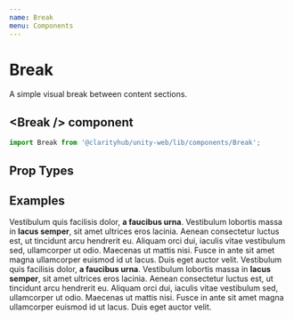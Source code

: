 ```yaml
---
name: Break
menu: Components
---
```



# Break

A simple visual break between content sections.

## \<Break /\> component

```js
import Break from '@clarityhub/unity-web/lib/components/Break';
```

## Prop Types

<PropsTable of={Break} />

## Examples

<Playground>
    <Typography type="p">
        Vestibulum quis facilisis dolor, <strong>a faucibus urna</strong>.
        Vestibulum lobortis massa in <b>lacus semper</b>, sit amet ultrices eros
        lacinia. Aenean consectetur luctus est, ut tincidunt arcu hendrerit eu.
        Aliquam orci dui, iaculis vitae vestibulum sed, ullamcorper ut odio.
        Maecenas ut mattis nisi. Fusce in ante sit amet magna ullamcorper euismod id
        ut lacus. Duis eget auctor velit.
    </Typography>
    <Break />
    <Typography type="p">
        Vestibulum quis facilisis dolor, <strong>a faucibus urna</strong>.
        Vestibulum lobortis massa in <b>lacus semper</b>, sit amet ultrices eros
        lacinia. Aenean consectetur luctus est, ut tincidunt arcu hendrerit eu.
        Aliquam orci dui, iaculis vitae vestibulum sed, ullamcorper ut odio.
        Maecenas ut mattis nisi. Fusce in ante sit amet magna ullamcorper euismod id
        ut lacus. Duis eget auctor velit.
    </Typography>
</Playground>
